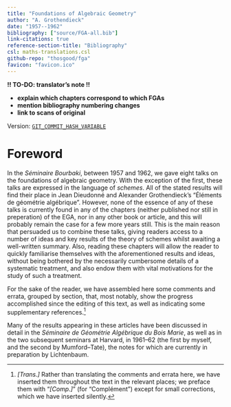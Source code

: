 ```yaml
--- 
title: "Foundations of Algebraic Geometry"
author: "A. Grothendieck"
date: "1957--1962"
bibliography: ["source/FGA-all.bib"]
link-citations: true
reference-section-title: "Bibliography"
csl: maths-translations.csl
github-repo: "thosgood/fga"
favicon: "favicon.ico"
---
```


::: {.abstract #translators-note title="Translator's note" latex=""}
**!! TO-DO: translator's note !!**

- **explain which chapters correspond to which FGAs**
- **mention bibliography numbering changes**
- **link to scans of original**

Version: [`GIT_COMMIT_HASH_VARIABLE`](https://github.com/thosgood/translations/commit/GIT_COMMIT_HASH_VARIABLE)
:::

# Foreword {-}

\oldpage{C-01}

In the _Séminaire Bourbaki_, between 1957 and 1962, we gave eight talks on the foundations of algebraic geometry.
With the exception of the first, these talks are expressed in the language of _schemes_.
All of the stated results will find their place in Jean Dieudonné and Alexander Grothendieck's "Éléments de géométrie algébrique".
However, none of the essence of any of these talks is currently found in any of the chapters (neither published nor still in preperation) of the EGA, nor in any other book or article, and this will probably remain the case for a few more years still.
This is the main reason that persuaded us to combine these talks, giving readers access to a number of ideas and key results of the theory of schemes whilst awaiting a well-written summary.
Also, reading these chapters will allow the reader to quickly familiarise themselves with the aforementioned results and ideas, without being bothered by the necessarily cumbersome details of a systematic treatment, and also endow them with vital motivations for the study of such a treatment.

For the sake of the reader, we have assembled here some comments and errata, grouped by section, that, most notably, show the progress accomplished since the editing of this text, as well as indicating some supplementary references.^[_[Trans.]_ Rather than translating the comments and errata here, we have inserted them throughout the text in the relevant places; we preface them with "_[Comp.]_" (for "Complément") except for small corrections, which we have inserted silently.]

Many of the results appearing in these articles have been discussed in detail in the _Séminaire de Géométrie Algébrique du Bois Marie_, as well as in the two subsequent seminars at Harvard, in 1961--62 (the first by myself, and the second by Mumford--Tate), the notes for which are currently in preparation by Lichtenbaum.
